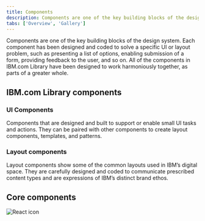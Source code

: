 ```yaml
---
title: Components
description: Components are one of the key building blocks of the design system.
tabs: ['Overview', 'Gallery']
---
```



<PageDescription>

Components are one of the key building blocks of the design system. Each component has been designed and coded to solve a specific UI or layout problem, such as presenting a list of options, enabling submission of a form, providing feedback to the user, and so on. All of the components in IBM.com Library have been designed to work harmoniously together, as parts of a greater whole.

</PageDescription>


## IBM.com Library components 

### UI Components
Components that are designed and built to support or enable small UI tasks and actions. They can be paired with other components to create layout components, templates, and patterns.

<ComponentGallery type="ui" />

### Layout components
Layout components show some of the common layouts used in IBM’s digital space. They are carefully designed and coded to communicate prescribed content types and are expressions of IBM’s distinct brand ethos.

<ComponentGallery type="layout" />

## Core components 


<Row className="resource-card-group">
<Column colMd={4} colLg={4} noGutterSm>
    <ResourceCard
      subTitle="Carbon design system"
      aspectRatio="2:1"
      actionIcon="launch"
      href="https://www.carbondesignsystem.com/components/overview"
      >

![React icon](../../images/icon/carbon-icon.svg)
 
</ResourceCard>
</Column>
</Row>

